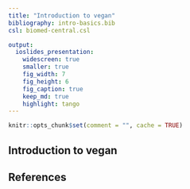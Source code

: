 ```yaml
---
title: "Introduction to vegan"
bibliography: intro-basics.bib
csl: biomed-central.csl

output:
  ioslides_presentation:
    widescreen: true
    smaller: true
    fig_width: 7
    fig_height: 6
    fig_caption: true
    keep_md: true
    highlight: tango
---
```


```r
knitr::opts_chunk$set(comment = "", cache = TRUE)
```

## Introduction to **vegan**

## References
